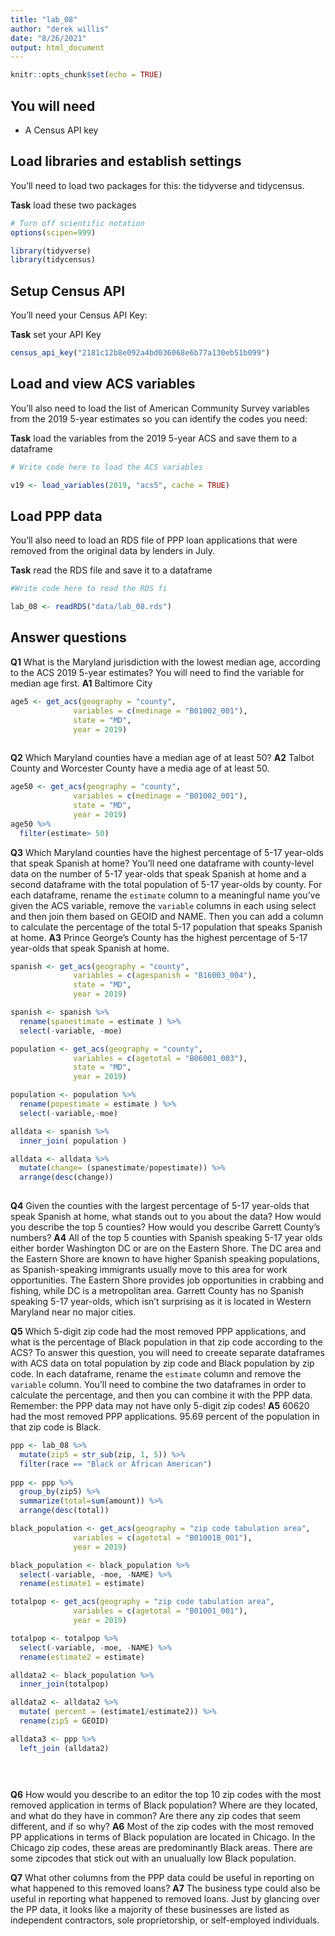 ```yaml
---
title: "lab_08"
author: "derek willis"
date: "8/26/2021"
output: html_document
---
```


```r
knitr::opts_chunk$set(echo = TRUE)
```

## You will need

* A Census API key

## Load libraries and establish settings

You'll need to load two packages for this: the tidyverse and tidycensus.

**Task** load these two packages

```r
# Turn off scientific notation
options(scipen=999)

library(tidyverse)
library(tidycensus)
```

## Setup Census API

You'll need your Census API Key:

**Task** set your API Key

```r
census_api_key("2181c12b8e092a4bd036068e6b77a130eb51b099")
```

## Load and view ACS variables

You'll also need to load the list of American Community Survey variables from the 2019 5-year estimates so you can identify the codes you need:

**Task** load the variables from the 2019 5-year ACS and save them to a dataframe

```r
# Write code here to load the ACS variables

v19 <- load_variables(2019, "acs5", cache = TRUE)


```

## Load PPP data

You'll also need to load an RDS file of PPP loan applications that were removed from the original data by lenders in July.

**Task** read the RDS file and save it to a dataframe

```r
#Write code here to read the RDS fi

lab_08 <- readRDS("data/lab_08.rds")
```

## Answer questions

**Q1** What is the Maryland jurisdiction with the lowest median age, according to the ACS 2019 5-year estimates? You will need to find the variable for median age first.
**A1** Baltimore City

```r
age5 <- get_acs(geography = "county",
              variables = c(medinage = "B01002_001"),
              state = "MD",
              year = 2019)
        
```

**Q2** Which Maryland counties have a median age of at least 50?
**A2**
Talbot County and Worcester County have a media age of at least 50.
```r
age50 <- get_acs(geography = "county",
              variables = c(medinage = "B01002_001"),
              state = "MD",
              year = 2019) 
age50 %>%
  filter(estimate> 50)

```

**Q3** Which Maryland counties have the highest percentage of 5-17 year-olds that speak Spanish at home? You'll need one dataframe with county-level data on the number of 5-17 year-olds that speak Spanish at home and a second dataframe with the total population of 5-17 year-olds by county. For each dataframe, rename the `estimate` column to a meaningful name you've given the ACS variable, remove the `variable` columns in each using select and then join them based on GEOID and NAME. Then you can add a column to calculate the percentage of the total 5-17 population that speaks Spanish at home.
**A3**
Prince George's County has the highest percentage of 5-17 year-olds that speak Spanish at home.
```r
spanish <- get_acs(geography = "county",
              variables = c(agespanish = "B16003_004"),
              state = "MD",
              year = 2019)

spanish <- spanish %>%
  rename(spanestimate = estimate ) %>%
  select(-variable, -moe)

population <- get_acs(geography = "county",
              variables = c(agetotal = "B06001_003"),
              state = "MD",
              year = 2019) 

population <- population %>%
  rename(popestimate = estimate ) %>%
  select(-variable,-moe)

alldata <- spanish %>%
  inner_join( population )

alldata <- alldata %>%
  mutate(change= (spanestimate/popestimate)) %>%
  arrange(desc(change))
  

```

**Q4** Given the counties with the largest percentage of 5-17 year-olds that speak Spanish at home, what stands out to you about the data? How would you describe the top 5 counties? How would you describe Garrett County's numbers?
**A4** All of the top 5 counties with Spanish speaking 5-17 year olds either border Washington DC or are on the Eastern Shore. The DC area and the Eastern Shore are known to have higher Spanish speaking populations, as Spanish-speaking immigrants usually move to this area for work opportunities. The Eastern Shore provides job opportunities in crabbing and fishing, while DC is a metropolitan area. Garrett County has no Spanish speaking 5-17 year-olds, which isn't surprising as it is located in Western Maryland near no major cities. 

**Q5** Which 5-digit zip code had the most removed PPP applications, and what is the percentage of Black population in that zip code according to the ACS? To answer this question, you will need to creeate separate dataframes with ACS data on total population by zip code and Black population by zip code. In each dataframe, rename the `estimate` column and remove the `variable` column. You'll need to combine the two dataframes in order to calculate the percentage, and then you can combine it with the PPP data. Remember: the PPP data may not have only 5-digit zip codes!
**A5**
60620 had the most removed PPP applications. 95.69 percent of the population in that zip code is Black.
```r
ppp <- lab_08 %>%
  mutate(zip5 = str_sub(zip, 1, 5)) %>%
  filter(race == "Black or African American")
  
ppp <- ppp %>%
  group_by(zip5) %>%
  summarize(total=sum(amount)) %>%
  arrange(desc(total))

black_population <- get_acs(geography = "zip code tabulation area",
              variables = c(agetotal = "B01001B_001"),
              year = 2019)  

black_population <- black_population %>%
  select(-variable, -moe, -NAME) %>%
  rename(estimate1 = estimate)

totalpop <- get_acs(geography = "zip code tabulation area",
              variables = c(agetotal = "B01001_001"),
              year = 2019)  

totalpop <- totalpop %>%
  select(-variable, -moe, -NAME) %>%
  rename(estimate2 = estimate)

alldata2 <- black_population %>%
  inner_join(totalpop)

alldata2 <- alldata2 %>%
  mutate( percent = (estimate1/estimate2)) %>%
  rename(zip5 = GEOID)

alldata3 <- ppp %>%
  left_join (alldata2)
 

  

```

**Q6** How would you describe to an editor the top 10 zip codes with the most removed application in terms of Black population? Where are they located, and what do they have in common? Are there any zip codes that seem different, and if so why?
**A6**
Most of the zip codes with the most removed PP applications in terms of Black population are located in Chicago. In the Chicago zip codes, these areas are predominantly Black areas. There are some zipcodes that stick out with an unualually low Black population. 

**Q7** What other columns from the PPP data could be useful in reporting on what happened to this removed loans?
**A7** The business type could also be useful in reporting what happened to removed loans. Just by glancing over the PP data, it looks like a majority of these businesses are listed as independent contractors, sole proprietorship, or self-employed individuals. 
